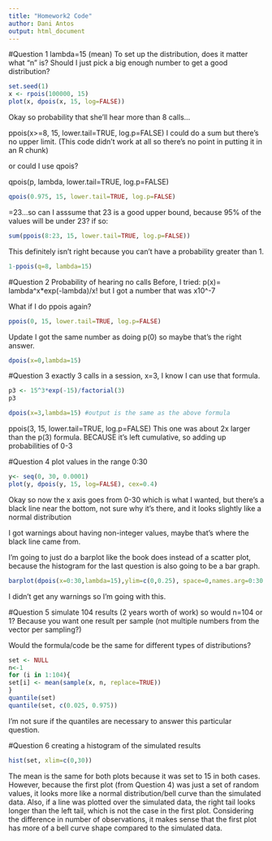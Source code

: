 ```yaml
---
title: "Homework2 Code"
author: Dani Antos
output: html_document
---
```


#Question 1
lambda=15 (mean)
To set up the distribution, does it matter what "n" is? Should I just pick a big enough number to get a good distribution?

```r
set.seed(1)
x <- rpois(100000, 15)
plot(x, dpois(x, 15, log=FALSE))
```


Okay so probability that she'll hear more than 8 calls...

ppois(x>=8, 15, lower.tail=TRUE, log.p=FALSE)
I could do a sum but there's no upper limit. (This code didn't work at all so there's no point in putting it in an R chunk)

or could I use qpois?

qpois(p, lambda, lower.tail=TRUE, log.p=FALSE)
```r
qpois(0.975, 15, lower.tail=TRUE, log.p=FALSE)
```

=23...so can I asssume that 23 is a good upper bound, because 95% of the values will be under 23? if so:
```r
sum(ppois(8:23, 15, lower.tail=TRUE, log.p=FALSE))
```

This definitely isn't right because you can't have a probability greater than 1.

```r
1-ppois(q=8, lambda=15)
```


#Question 2
Probability of hearing no calls
Before, I tried: p(x)= lambda^x*exp(-lambda)/x! but I got a number that was x10^-7

What if I do ppois again?
```r
ppois(0, 15, lower.tail=TRUE, log.p=FALSE)
```

Update I got the same number as doing p(0) so maybe that's the right answer.

```r
dpois(x=0,lambda=15)
```

#Question 3
exactly 3 calls in a session, x=3, I know I can use that formula.
```r
p3 <- 15^3*exp(-15)/factorial(3)
p3
```


```r
dpois(x=3,lambda=15) #output is the same as the above formula
```


ppois(3, 15, lower.tail=TRUE, log.p=FALSE)
This one was about 2x larger than the p(3) formula. BECAUSE it's left cumulative, so adding up probabilities of 0-3

#Question 4
plot values in the range 0:30

```r
y<- seq(0, 30, 0.0001)
plot(y, dpois(y, 15, log=FALSE), cex=0.4)
```

Okay so now the x axis goes from 0-30 which is what I wanted, but there's a black line near the bottom, not sure why it's there, and it looks slightly like a normal distribution

I got warnings about having non-integer values, maybe that's where the black line came from.

I'm going to just do a barplot like the book does instead of a scatter plot, because the histogram for the last question is also going to be a bar graph.

```r
barplot(dpois(x=0:30,lambda=15),ylim=c(0,0.25), space=0,names.arg=0:30, ylab="Pr(X=x)", xlab="x")
```

I didn't get any warnings so I'm going with this.

#Question 5
simulate 104 results (2 years worth of work)
so would n=104 or 1? Because you want one result per sample (not multiple numbers from the vector per sampling?)

Would the formula/code be the same for different types of distributions?
```r
set <- NULL
n<-1
for (i in 1:104){
set[i] <- mean(sample(x, n, replace=TRUE))
}
quantile(set)
quantile(set, c(0.025, 0.975))
```

I'm not sure if the quantiles are necessary to answer this particular question. 

#Question 6
creating a histogram of the simulated results
```r
hist(set, xlim=c(0,30))
```
The mean is the same for both plots because it was set to 15 in both cases. However, because the first plot (from Question 4) was just a set of random values, it looks more like a normal distribution/bell curve than the simulated data. Also, if a line was plotted over the simulated data, the right tail looks longer than the left tail, which is not the case in the first plot. Considering the difference in number of observations, it makes sense that the first plot has more of a bell curve shape compared to the simulated data.
